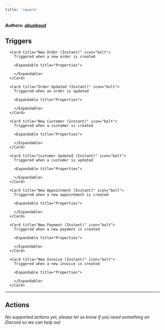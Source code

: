 ```yaml
---
title: 'square'
---
```


##### Authors: [abuaboud](https://github.com/abuaboud)


## Triggers


      <Card title="New Order (Instant)" icon="bolt">
        Triggered when a new order is created

        <Expandable title="Properties">
            
        </Expandable>
      </Card>
  
      <Card title="Order Updated (Instant)" icon="bolt">
        Triggered when an order is updated

        <Expandable title="Properties">
            
        </Expandable>
      </Card>
  
      <Card title="New Customer (Instant)" icon="bolt">
        Triggered when a customer is created

        <Expandable title="Properties">
            
        </Expandable>
      </Card>
  
      <Card title="Customer Updated (Instant)" icon="bolt">
        Triggered when a customer is updated

        <Expandable title="Properties">
            
        </Expandable>
      </Card>
  
      <Card title="New Appointment (Instant)" icon="bolt">
        Triggered when a new appointment is created

        <Expandable title="Properties">
            
        </Expandable>
      </Card>
  
      <Card title="New Payment (Instant)" icon="bolt">
        Triggered when a new payment is created

        <Expandable title="Properties">
            
        </Expandable>
      </Card>
  
      <Card title="New Invoice (Instant)" icon="bolt">
        Triggered when a new invoice is created

        <Expandable title="Properties">
            
        </Expandable>
      </Card>
  

---

## Actions

*No supported actions yet, please let us know if you need something on Discord so we can help out* 

